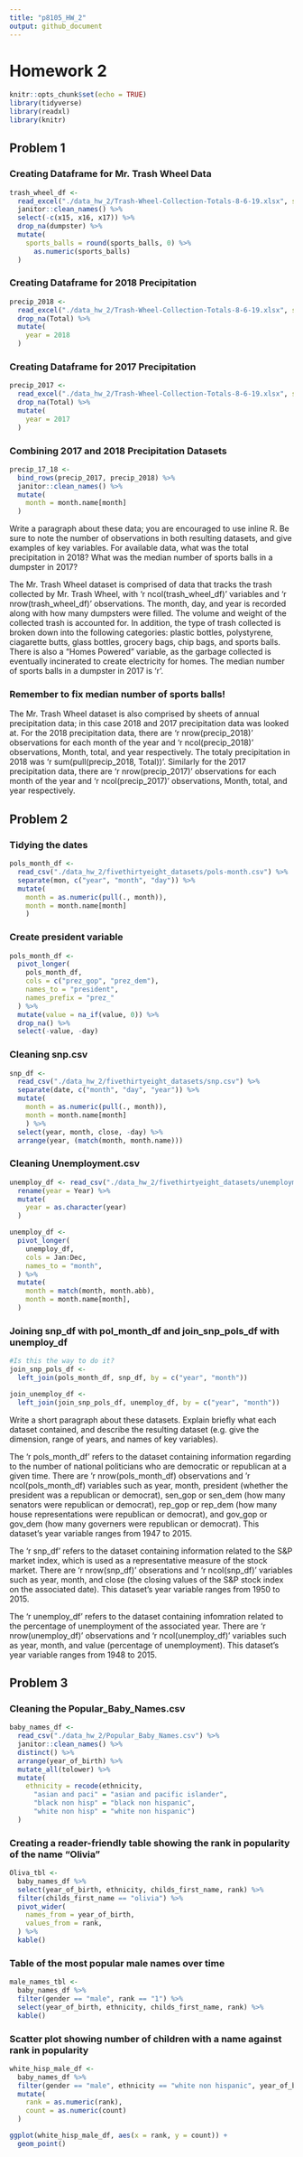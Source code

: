 ```yaml
---
title: "p8105_HW_2"
output: github_document
---
```


# Homework 2 

```r
knitr::opts_chunk$set(echo = TRUE)
library(tidyverse)
library(readxl)
library(knitr)
```

## Problem 1
### Creating Dataframe for Mr. Trash Wheel Data
```r
trash_wheel_df <- 
  read_excel("./data_hw_2/Trash-Wheel-Collection-Totals-8-6-19.xlsx", sheet = "Mr. Trash Wheel") %>% 
  janitor::clean_names() %>% 
  select(-c(x15, x16, x17)) %>% 
  drop_na(dumpster) %>% 
  mutate(
    sports_balls = round(sports_balls, 0) %>% 
      as.numeric(sports_balls)
  )
```

### Creating Dataframe for 2018 Precipitation
```r
precip_2018 <- 
  read_excel("./data_hw_2/Trash-Wheel-Collection-Totals-8-6-19.xlsx", sheet = "2018 Precipitation", range = "A2:B14") %>% 
  drop_na(Total) %>% 
  mutate(
    year = 2018
  )
```

### Creating Dataframe for 2017 Precipitation
```r
precip_2017 <- 
  read_excel("./data_hw_2/Trash-Wheel-Collection-Totals-8-6-19.xlsx", sheet = "2017 Precipitation", range = "A2:B14") %>% 
  drop_na(Total) %>% 
  mutate(
    year = 2017
  )
```

### Combining 2017 and 2018 Precipitation Datasets
```r
precip_17_18 <- 
  bind_rows(precip_2017, precip_2018) %>% 
  janitor::clean_names() %>% 
  mutate(
    month = month.name[month]
  )
```
Write a paragraph about these data; you are encouraged to use inline R. Be sure to note the number of observations in both resulting datasets, and give examples of key variables. For available data, what was the total precipitation in 2018? What was the median number of sports balls in a dumpster in 2017?

The Mr. Trash Wheel dataset is comprised of data that tracks the trash collected by Mr. Trash Wheel, with 'r ncol(trash_wheel_df)' variables and 'r nrow(trash_wheel_df)' observations. The month, day, and year is recorded along with how many dumpsters were filled. The volume and weight of the collected trash is accounted for. In addition, the type of trash collected is broken down into the following categories: plastic bottles, polystyrene, ciagarette butts, glass bottles, grocery bags, chip bags, and sports balls. There is also a "Homes Powered" variable, as the garbage collected is eventually incinerated to create electricity for homes. The median number of sports balls in a dumpster in 2017 is 'r '.

### Remember to fix median number of sports balls!

The Mr. Trash Wheel dataset is also comprised by sheets of annual precipitation data; in this case 2018 and 2017 precipitation data was looked at. For the 2018 precipitation data, there are 'r nrow(precip_2018)' observations for each month of the year and 'r ncol(precip_2018)' observations, Month, total, and year respectively. The totaly precipitation in 2018 was 'r sum(pull(precip_2018, Total))'. Similarly for the 2017 precipitation data, there are 'r nrow(precip_2017)' observations for each month of the year and 'r ncol(precip_2017)' observations, Month, total, and year respectively.


## Problem 2
### Tidying the dates 
```r
pols_month_df <- 
  read_csv("./data_hw_2/fivethirtyeight_datasets/pols-month.csv") %>% 
  separate(mon, c("year", "month", "day")) %>%
  mutate(
    month = as.numeric(pull(., month)),
    month = month.name[month]
    )
```

### Create president variable
```r
pols_month_df <- 
  pivot_longer(
    pols_month_df,
    cols = c("prez_gop", "prez_dem"),
    names_to = "president",
    names_prefix = "prez_"
  ) %>% 
  mutate(value = na_if(value, 0)) %>% 
  drop_na() %>% 
  select(-value, -day)
```

### Cleaning snp.csv 
```r
snp_df <- 
  read_csv("./data_hw_2/fivethirtyeight_datasets/snp.csv") %>% 
  separate(date, c("month", "day", "year")) %>% 
  mutate(
    month = as.numeric(pull(., month)),
    month = month.name[month]
    ) %>% 
  select(year, month, close, -day) %>% 
  arrange(year, (match(month, month.name)))
```

### Cleaning Unemployment.csv
```r
unemploy_df <- read_csv("./data_hw_2/fivethirtyeight_datasets/unemployment.csv") %>% 
  rename(year = Year) %>% 
  mutate(
    year = as.character(year)
  )

unemploy_df <-
  pivot_longer(
    unemploy_df,
    cols = Jan:Dec,
    names_to = "month",
  ) %>% 
  mutate(
    month = match(month, month.abb),
    month = month.name[month],
  ) 
```

### Joining snp_df with pol_month_df and join_snp_pols_df with unemploy_df
```r
#Is this the way to do it?
join_snp_pols_df <- 
  left_join(pols_month_df, snp_df, by = c("year", "month"))

join_unemploy_df <- 
  left_join(join_snp_pols_df, unemploy_df, by = c("year", "month"))
```
Write a short paragraph about these datasets. Explain briefly what each dataset contained, and describe the resulting dataset (e.g. give the dimension, range of years, and names of key variables).

The 'r pols_month_df' refers to the dataset containing information regarding to the number of national politicians who are democratic or republican at a given time. There are 'r nrow(pols_month_df) observations and 'r ncol(pols_month_df) variables such as year, month, president (whether the president was a republican or democrat), sen_gop or sen_dem (how many senators were republican or democrat), rep_gop or rep_dem (how many house representations were republican or democrat), and gov_gop or gov_dem (how many governers were republican or democrat). This dataset's year variable ranges from 1947 to 2015. 

The 'r snp_df' refers to the dataset containing information related to the S&P market index, which is used as a representative measure of the stock market. There are 'r nrow(snp_df)' obserations and 'r ncol(snp_df)' variables such as year, month, and close (the closing values of the S&P stock index on the associated date). This dataset's year variable ranges from 1950 to 2015.

The 'r unemploy_df' refers to the dataset containing infomration related to the percentage of unemployment of the associated year. There are 'r nrow(unemploy_df)' observations and 'r ncol(unemploy_df)' variables such as year, month, and value (percentage of unemployment). This dataset's year variable ranges from 1948 to 2015. 

## Problem 3
### Cleaning the Popular_Baby_Names.csv 
```r
baby_names_df <- 
  read_csv("./data_hw_2/Popular_Baby_Names.csv") %>% 
  janitor::clean_names() %>% 
  distinct() %>% 
  arrange(year_of_birth) %>% 
  mutate_all(tolower) %>% 
  mutate(
    ethnicity = recode(ethnicity,
      "asian and paci" = "asian and pacific islander",
      "black non hisp" = "black non hispanic",
      "white non hisp" = "white non hispanic")
  )
```

### Creating a reader-friendly table showing the rank in popularity of the name "Olivia"
```r
Oliva_tbl <-
  baby_names_df %>% 
  select(year_of_birth, ethnicity, childs_first_name, rank) %>% 
  filter(childs_first_name == "olivia") %>% 
  pivot_wider(
    names_from = year_of_birth, 
    values_from = rank,
  ) %>%
  kable()
```

### Table of the most popular male names over time
```r
male_names_tbl <-
  baby_names_df %>% 
  filter(gender == "male", rank == "1") %>% 
  select(year_of_birth, ethnicity, childs_first_name, rank) %>% 
  kable()
```

### Scatter plot showing number of children with a name against rank in popularity 
```r
white_hisp_male_df <- 
  baby_names_df %>% 
  filter(gender == "male", ethnicity == "white non hispanic", year_of_birth == "2016") %>% 
  mutate(
    rank = as.numeric(rank),
    count = as.numeric(count)
  ) 

ggplot(white_hisp_male_df, aes(x = rank, y = count)) +
  geom_point()
```

